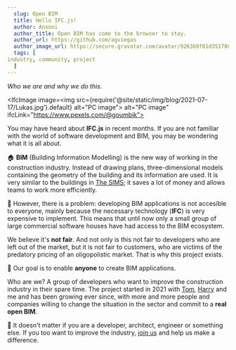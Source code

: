 ```yaml
---
  slug: Open BIM
  title: Hello IFC.js!
  author: Ansoni
  author_title: Open BIM has come to the browser to stay.
  author_url: https://github.com/agviegas
  author_image_url: https://secure.gravatar.com/avatar/9263b9f81d351788e46bc64000c03cb6
  tags: [
industry, community, project
  ]
---
```


_Who we are and why we do this._

<!--truncate-->


<IfcImage image=<img src={require('@site/static/img/blog/2021-07-17/Lukas.jpg').default} alt="PC image"></img>
   alt="PC image" ifcLink="https://www.pexels.com/@goumbik"></IfcImage>

You may have heard about **IFC.js** in recent months. If you are not familiar with the world of software development and BIM, you may be wondering what it is all about.

  🏠
**BIM** (Building Information Modelling) is the new way of working in the construction industry. Instead of drawing plans, three-dimensional models containing the geometry of the building and its information are used. It is very similar to the buildings in [The SIMS](https://www.ea.com/games/the-sims); it saves a lot of money and allows teams to work more efficiently.

  💸
However, there is a problem: developing BIM applications is not accesible to everyone, mainly because the necessary technology (**IFC**) is very expensive to implement. This means that until now only a small group of large commercial software houses have had access to the BIM ecosystem.

We believe it's **not fair**. And not only is this not fair to developers who are left out of the market, but it is not fair to customers, who are victims of the predatory pricing of an oligopolistic market. That is why this project exists. 

  <IfcCard>
  🤝
Our goal is to enable <b>anyone</b> to create BIM applications.
  </IfcCard>

Who are we? A group of developers who want to improve the construction industry in their spare time. The project started in 2021 with [Tom](https://github.com/tomvandig), [Harry](https://github.com/harrycollin) and me and has been growing ever since, with more and more people and companies willing to change the situation in the sector and commit to a **real open BIM**.

  🚀
It doesn't matter if you are a developer, architect, engineer or something else. If you too want to improve the industry, [join us](https://discord.gg/FXfyR4XrKT) and help us make a difference.

